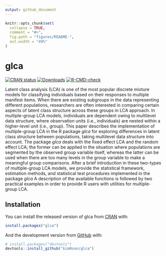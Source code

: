 ```yaml
---
output: github_document
---
```


<!-- README.md is generated from README.Rmd. Please edit that file -->

```r
knitr::opts_chunk$set(
  collapse = TRUE,
  comment = "#>", 
  fig.path = "figures/README-",
  out.width = "49%"
)
```

# glca
<!-- badges: start -->
[![CRAN status](https://www.r-pkg.org/badges/version/glca)](https://CRAN.R-project.org/package=glca)
[![Downloads](https://cranlogs.r-pkg.org/badges/grand-total/glca?color=blue)](https://r-pkg.org/pkg/glca)
[![R-CMD-check](https://github.com/kim0sun/glca/workflows/R-CMD-check/badge.svg)](https://github.com/kim0sun/glca/actions)
<!-- badges: end -->

Latent class analysis (LCA) is one of the most popular discrete mixture models for classifying individuals based on their responses to multiple manifest items. When there are existing subgroups in the data representing different populations, researchers are often interested in comparing certain aspects of latent class structure across these groups in LCA approach. In multiple-group LCA models, individuals are dependent owing to multilevel data structure, where observation units (i.e., individuals) are nested within a higher-level unit (i.e., group). This paper describes the implementation of multiple-group LCA in the R package *glca* for exploring differences in latent class structure between populations, taking multilevel data structure into account. The package *glca* deals with the fixed effect LCA and the random effect LCA; the former can be applied in the situation where populations are segmented by the observed group variable itself, whereas the latter can be used when there are too many levels in the group variable to make a meaningful group comparisons. After a brief introduction in these two-types of multiple-group LCA models, we provide the statistical framework, estimation methods, and statistical test procedures implemented in the package *glca* A description of the available functions is followed by two practical examples in order to provide R users with utilities for multiple-group LCA.


## Installation
You can install the released version of glca from [CRAN](https://CRAN.R-project.org) with:

``` r
install.packages("glca")
```

And the development version from [GitHub](https://github.com/) with:

``` r
# install.packages("devtools")
devtools::install_github("kim0sun/glca")
```


